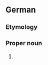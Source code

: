 {{wikipedia|lang=de}}
==German==

===Etymology===
{{rfe|"Engel (Angel) + Beraht (Bright)"?}}

===Proper noun===
{{infl|de|proper noun}}

# {{given name|male|lang=de}}
{{count page|[[Wiktionary:Page count]]}}
